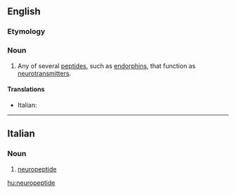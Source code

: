 ==English==
===Etymology===
{{prefix|neuro-|peptide}}
{{wikipedia}}
===Noun===
{{en-noun}}

# {{neurotransmitter}} Any of several [[peptide]]s, such as [[endorphin]]s, that function as [[neurotransmitter]]s.

====Translations====
{{trans-top|peptide that function as a neurotransmitter}}
* Italian: {{t-|it|neuropeptide|m}}
{{trans-mid}}
{{trans-bottom}}

----

==Italian==

===Noun===
{{it-noun|neuropeptid|m|e|i}}

# [[#English|neuropeptide]]

[[hu:neuropeptide]]
